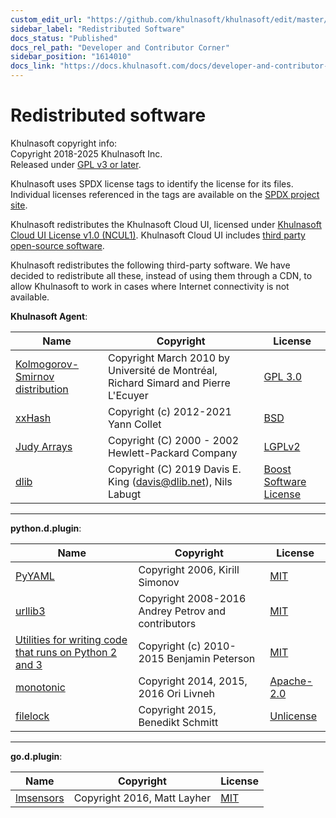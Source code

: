```yaml
---
custom_edit_url: "https://github.com/khulnasoft/khulnasoft/edit/master/REDISTRIBUTED.md"
sidebar_label: "Redistributed Software"
docs_status: "Published"
docs_rel_path: "Developer and Contributor Corner"
sidebar_position: "1614010"
docs_link: "https://docs.khulnasoft.com/docs/developer-and-contributor-corner/redistributed-software"
---
```


# Redistributed software

Khulnasoft copyright info:<br/>
Copyright 2018-2025 Khulnasoft Inc.<br/>
Released under [GPL v3 or later](https://raw.githubusercontent.com/khulnasoft/khulnasoft/master/LICENSE).

Khulnasoft uses SPDX license tags to identify the license for its files.
Individual licenses referenced in the tags are available on the [SPDX project site](http://spdx.org/licenses/).

Khulnasoft redistributes the Khulnasoft Cloud UI, licensed under [Khulnasoft Cloud UI License v1.0 (NCUL1)](https://app.khulnasoft.com/LICENSE.txt). Khulnasoft Cloud UI includes [third party open-source software](https://app.khulnasoft.com/3D_PARTY_LICENSES.txt).

Khulnasoft redistributes the following third-party software.
We have decided to redistribute all these, instead of using them through a CDN, to allow Khulnasoft to work in cases where Internet connectivity is not available.

**Khulnasoft Agent**:

| Name                                                                    | Copyright                                                                          | License                                                                                  |
|-------------------------------------------------------------------------|------------------------------------------------------------------------------------|------------------------------------------------------------------------------------------|
| [Kolmogorov-Smirnov distribution](http://simul.iro.umontreal.ca/ksdir/) | Copyright March 2010 by Université de Montréal, Richard Simard and Pierre L'Ecuyer | [GPL 3.0](https://www.gnu.org/licenses/gpl-3.0.en.html)                                  |
| [xxHash](https://github.com/Cyan4973/xxHash)                            | Copyright (c) 2012-2021 Yann Collet                                                | [BSD](https://github.com/Cyan4973/xxHash/blob/dev/LICENSE)                               |
| [Judy Arrays](https://sourceforge.net/projects/judy/)                   | Copyright (C) 2000 - 2002 Hewlett-Packard Company                                  | [LGPLv2](https://www.gnu.org/licenses/old-licenses/lgpl-2.1.en.html)                     |
| [dlib](https://github.com/davisking/dlib/)                              | Copyright (C) 2019  Davis E. King (davis@dlib.net), Nils Labugt                    | [Boost Software License](https://github.com/davisking/dlib/blob/master/dlib/LICENSE.txt) |

---

**python.d.plugin**:

| Name                                                                                                                                                                                     | Copyright                                             | License                                                          |
|------------------------------------------------------------------------------------------------------------------------------------------------------------------------------------------|-------------------------------------------------------|------------------------------------------------------------------|
| [PyYAML](https://pypi.org/project/PyYAML/)                                                                                                                                               | Copyright 2006, Kirill Simonov                        | [MIT](https://github.com/yaml/pyyaml/blob/master/LICENSE)        |
| [urllib3](https://github.com/shazow/urllib3)                                                                                                                                             | Copyright 2008-2016 Andrey Petrov and contributors    | [MIT](https://github.com/shazow/urllib3/blob/master/LICENSE.txt) |
| [Utilities for writing code that runs on Python 2 and 3](https://raw.githubusercontent.com/khulnasoft/khulnasoft/master/src/collectors/python.d.plugin/python_modules/urllib3/packages/six.py) | Copyright (c) 2010-2015 Benjamin Peterson             | [MIT](https://github.com/benjaminp/six/blob/master/LICENSE)      |
| [monotonic](https://github.com/atdt/monotonic)                                                                                                                                           | Copyright 2014, 2015, 2016 Ori Livneh                 | [Apache-2.0](http://www.apache.org/licenses/LICENSE-2.0)         |
| [filelock](https://github.com/benediktschmitt/py-filelock)                                                                                                                               | Copyright 2015, Benedikt Schmitt                      | [Unlicense](https://unlicense.org/)                              |

---

**go.d.plugin**:

| Name                                               | Copyright                   | License                                                             |
|----------------------------------------------------|-----------------------------|---------------------------------------------------------------------|
| [lmsensors](https://github.com/mdlayher/lmsensors) | Copyright 2016, Matt Layher | [MIT](https://github.com/mdlayher/lmsensors/blob/master/LICENSE.md) |
